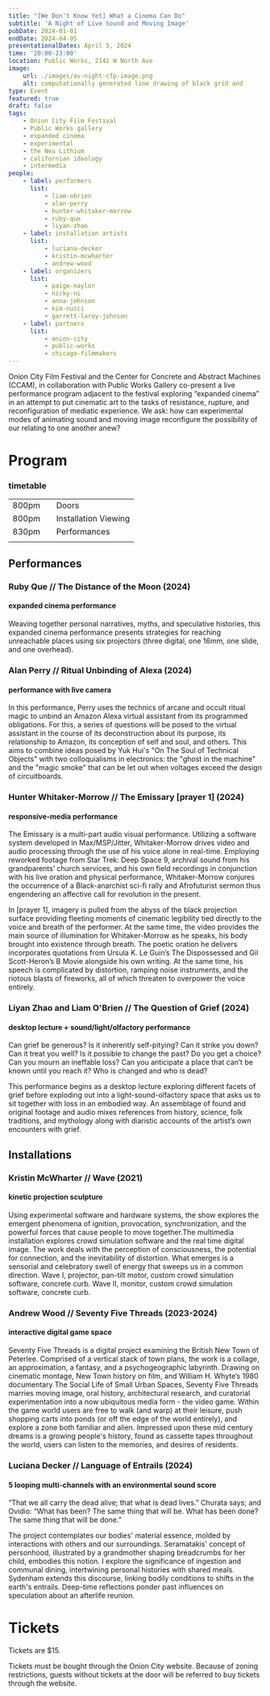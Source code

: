 ```yaml
---
title: "[We Don't Know Yet] What a Cinema Can Do"
subtitle: 'A Night of Live Sound and Moving Image'
pubDate: 2024-01-01
endDate: 2024-04-05
presentationalDates: April 5, 2024
time: '20:00-23:00'
location: Public Works, 2141 W North Ave
image:
    url: ./images/av-night-cfp-image.png
    alt: computationally generated line drawing of black grid and
type: Event
featured: true
draft: false
tags:
    - Onion City Film Festival
    - Public Works gallery
    - expanded cinema
    - experimental
    - the Neu Lithium
    - californian ideology
    - intermedia
people:
    - label: performers
      list:
          - liam-obrien
          - alan-perry
          - hunter-whitaker-morrow
          - ruby-que
          - liyan-zhao
    - label: installation artists
      list:
          - luciana-decker
          - kristin-mcwharter
          - andrew-wood
    - label: organizers
      list:
          - paige-naylor
          - nicky-ni
          - anna-johnson
          - kim-nucci
          - garrett-laroy-johnson
    - label: partners
      list:
          - onion-city
          - public-works
          - chicago-filmmakers
---
```



Onion City Film Festival and the Center for Concrete and Abstract Machines (CCAM), in collaboration with Public Works Gallery co-present a live performance program adjacent to the festival exploring “expanded cinema” in an attempt to put cinematic art to the tasks of resistance, rupture, and reconfiguration of mediatic experience. We ask: how can experimental modes of animating sound and moving image reconfigure the possibility of our relating to one another anew?

# Program

### timetable

|       |     |                      |
| ----- | --- | -------------------- |
| 800pm |     | Doors                |
| 800pm |     | Installation Viewing |
| 830pm |     | Performances         |
|       |     |                      |

## Performances

### Ruby Que // The Distance of the Moon (2024)

#### expanded cinema performance

Weaving together personal narratives, myths, and speculative histories, this expanded cinema performance presents strategies for reaching unreachable places using six projectors (three digital, one 16mm, one slide, and one overhead).

### Alan Perry // Ritual Unbinding of Alexa (2024)

#### performance with live camera

In this performance, Perry uses the technics of arcane and occult ritual magic to unbind an Amazon Alexa virtual assistant from its programmed obligations. For this, a series of questions will be posed to the virtual assistant in the course of its deconstruction about its purpose, its relationship to Amazon, its conception of self and soul, and others. This aims to combine ideas posed by Yuk Hui's "On The Soul of Technical Objects" with two colloquialisms in electronics: the "ghost in the machine" and the "magic smoke" that can be let out when voltages exceed the design of circuitboards.

### Hunter Whitaker-Morrow // The Emissary [prayer 1] (2024)

#### responsive-media performance

The Emissary is a multi-part audio visual performance. Utilizing a software system developed in Max/MSP/Jitter, Whitaker-Morrow drives video and audio processing through the use of his voice alone in real-time. Employing reworked footage from Star Trek: Deep Space 9, archival sound from his grandparents’ church services, and his own field recordings in conjunction with his live oration and physical performance, Whitaker-Morrow conjures the occurrence of a Black-anarchist sci-fi rally and Afrofuturist sermon thus engendering an affective call for revolution in the present.

In [prayer 1], imagery is pulled from the abyss of the black projection surface providing fleeting moments of cinematic legibility tied directly to the voice and breath of the performer. At the same time, the video provides the main source of illumination for Whitaker-Morrow as he speaks, his body brought into existence through breath. The poetic oration he delivers incorporates quotations from Ursula K. Le Guin’s The Dispossessed and Gil Scott-Heron’s B Movie alongside his own writing. At the same time, his speech is complicated by distortion, ramping noise instruments, and the riotous blasts of fireworks, all of which threaten to overpower the voice entirely.

### Liyan Zhao and Liam O'Brien // The Question of Grief (2024)

#### desktop lecture + sound/light/olfactory performance

Can grief be generous? Is it inherently self-pitying? Can it strike you down? Can it treat you well? Is it possible to change the past? Do you get a choice? Can you mourn an ineffable loss? Can you anticipate a place that can’t be known until you reach it? Who is changed and who is dead?

This performance begins as a desktop lecture exploring different facets of grief before exploding out into a light-sound-olfactory space that asks us to sit together with loss in an embodied way. An assemblage of found and original footage and audio mixes references from history, science, folk traditions, and mythology along with diaristic accounts of the artist’s own encounters with grief.

## Installations

### Kristin McWharter // Wave (2021)

#### kinetic projection sculpture

Using experimental software and hardware systems, the show explores the emergent phenomena of ignition, provocation, synchronization, and the powerful forces that cause people to move together.The multimedia installation explores crowd simulation software and the real time digital image. The work deals with the perception of consciousness, the potential for connection, and the inevitability of distortion. What emerges is a sensorial and celebratory swell of energy that sweeps us in a common direction. Wave I, projector, pan-tilt motor, custom crowd simulation software, concrete curb. Wave II, monitor, custom crowd simulation software, concrete curb.

### Andrew Wood // Seventy Five Threads (2023-2024)

#### interactive digital game space

Seventy Five Threads is a digital project examining the British New Town of Peterlee. Comprised of a vertical stack of town plans, the work is a collage, an approximation, a fantasy, and a psychogeographic labyrinth. Drawing on cinematic montage, New Town history on film, and William H. Whyte’s 1980 documentary The Social Life of Small Urban Spaces, Seventy Five Threads marries moving image, oral history, architectural research, and curatorial experimentation into a now ubiquitous media form - the video game. Within the game world users are free to walk (and warp) at their leisure, push shopping carts into ponds (or off the edge of the world entirely), and explore a zone both familiar and alien. Impressed upon these mid century dreams is a growing people's history, found as cassette tapes throughout the world, users can listen to the memories, and desires of residents.

### Luciana Decker // Language of Entrails (2024)

#### 5 looping multi-channels with an environmental sound score

“That we all carry the dead alive; that what is dead lives.” Churata says; and Ovidio: “What has been? The same thing that will be. What has been done? The same thing that will be done.”

The project contemplates our bodies' material essence, molded by interactions with others and our surroundings. Seramatakis' concept of personhood, illustrated by a grandmother shaping breadcrumbs for her child, embodies this notion. I explore the significance of
ingestion and communal dining, intertwining personal histories with shared meals. Sydenham extends this discourse, linking bodily conditions to shifts in the earth's entrails. Deep-time reflections ponder past influences on speculation about an afterlife reunion.

# Tickets

Tickets are $15.

Tickets must be bought through the Onion City website. Because of zoning restrictions, guests without tickets at the door will be referred to buy tickets through the website.

<LinkButton
    text="BUY TICKETS HERE"
    url="https://chicagofilmmakers.org/upcoming-screenings-and-events/ocffwedontknow"
/>
